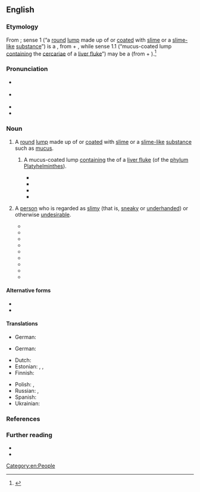 ==English==
{{was wotd|2019|November|24}}

===Etymology===
From {{compound|en|slime|ball}}; sense 1 (“a [[round#Adjective|round]] [[lump#Noun|lump]] made up of or [[coat#Verb|coated]] with [[slime#Noun|slime]] or a [[slimelike|slime-like]] [[substance]]”) is a {{calque|en|de|Schleimkugel|nocap=1}}, from {{m|de|Schleim||mucus; slime}} + {{m|de|Kugel||ball}}, while sense 1.1 (“mucus-coated lump [[contain]]ing the [[cercaria]]e of a [[liver fluke]]”) may be a {{calque|en|de|Schleimball|nocap=1}} (from {{m|de|Schleim}} + {{m|de|Ball||ball}}).<ref>{{R:OED Online|pos=n|id=75830622|date=December 2018}}</ref>

===Pronunciation===
* {{a|RP}} {{IPA|en|/ˈslaɪmbɔːl/}}
* {{a|GA}} {{IPA|en|/ˈslaɪmˌbɔl/}}
* {{audio|en|En-au-slimeball.ogg|Audio (AU)}}
* {{hyphenation|en|slime|ball}}

===Noun===
{{en-noun}}

# {{lb|en|biology}} A [[round#Adjective|round]] [[lump#Noun|lump]] made up of or [[coat#Verb|coated]] with [[slime#Noun|slime]] or a [[slimelike|slime-like]] [[substance]] such as [[mucus]].
## {{lb|en|helminthology|specifically}} A mucus-coated lump [[contain]]ing the {{l|en|cercaria|cercariae|[[parasitic]] [[larva]]e}} of a [[liver fluke]] (of the [[phylum]] [[Platyhelminthes]]).
##* {{quote-book|en|author=J[ohn] T. Lucker|author2=A. O. Foster|chapter=Adult Tapeworms|title=Parasites and Parasitic Diseases of Sheep|series=Farmers’ Bulletin|seriesvolume=no. 1330|location=Washington, D.C.|publisher={{w|United States Department of Agriculture}}|month=May|year=1957|page=38|pageurl=https://books.google.com/books?id=nrteJmgpba0C&pg=PA38|oclc=15715327|passage=The eggs [of a lancet fluke (''[[Dicrocoelium dendriticum]]'')] that pass out with the manure of an infested sheep do not hatch in the open. When eaten by the snail, they hatch and finally give rise to larvae that pass out of the snail's body in gelatinous "'''slime'''[-]'''balls'''."}}
##* {{quote-book|en|author=J[ames] D[esmond] Smyth|chapter=Digenea: Bucephalidae, Fasciolidae, Opisthorchiidae, Dicrocoeliidae|title=Introduction to Animal Parasitology|series=Biological Science Texts|edition=2nd|location=New York, N.Y.|publisher=[[w:Wiley (publisher)|John Wiley & Sons]]|year=1976|page=181|column=2|isbn=978-0-470-98921-0|edition2=3rd|location2=Cambridge, Cambridgeshire; New York, N.Y.|publisher2={{w|Cambridge University Press}}|year2=1994|page2=215|pageurl2=https://books.google.com/books?id=j1TD9FiEY-sC&pg=PA215|column2=2|isbn2=978-0-521-41770-9|passage=The cercariae contain massive glands, formerly considered to be penetration glands, but now believed to produce the slime responsible for the formation of these balls. It is likely that the slime produced by the snail itself may contribute, at least partly, to the formation of a '''slimeball'''.}}
##* {{quote-book|en|author=A. M. Marty|author2=E. M. Andersen|chapter=Helminthology|editors=Wilhelm Doerr, Gerhard Seifert, and Erwin Uehlinger|title=Tropical Pathology|series=Spezielle pathologische Anatomie, ein Lehr- und Nachschlagewerk [Special Pathological Anatomy: A Teaching and Reference Work]|seriesvolume=8|edition=2nd|location=Berlin; Heidelberg|publisher=[[w:Springer Science+Business Media|Springer-Verlag]]|year=1995|page=827|pageurl=https://books.google.com/books?id=Ty248lJd1HIC&pg=PA827|isbn=978-3-540-57673-0|passage=These flukes have three hosts. [...] As the infected snail crawls along it leaves '''slime balls''' containing cercaria on grass. An ant, ''Formica fusca'', the arthropod host for ''D. dendriticum'' in the United States, is infected when it ingests the '''slime balls'''. Mammals are infected by consuming ants containing encysted metacercaria.}}
##* {{quote-book|en|author=V. Kumar|chapter=Dicrocoeliasis and Eurytremiasis|title=Trematode Infections and Diseases of Man and Animals|location=Dordrecht|publisher=[[w:Springer Science+Business Media|Kluwer Academic Publishers]] in collaboration with [[w:Institute of Tropical Medicine Antwerp|ITG Press]]|year=1999|section=section 5.2.2.1 (Features of Life Cycle)|page=223|pageurl=https://books.google.com/books?id=1oWJGDaMMHwC&pg=PA223|isbn=978-0-7923-5509-0|passage=The '''slime-balls''', which are whitish and have fluid gel-like consistency and in which the cercariae lie in free state, appear 120 to 150 days after the ingestion of eggs by the mollusc.}}
# {{lb|en|originally|US|colloquial|derogatory}} A [[person]] who is regarded as [[slimy]] (that is, [[sneaky]] or [[underhanded]]) or otherwise [[undesirable]].
#: {{synonyms|en|scuzzball|sleazeball|slimebag}}
#* {{quote-book|en|author=Daniel Lynch|title=A Killing Frost|location=New York, N.Y.|publisher=[[w:Kensington Books|Kensington Publishing Corp.]]|year=1987|page=10|isbn=978-0-8217-2187-2|passage=Even '''slimeballs''' were entitled to representation, though.}}
#* {{quote-book|en|author=John Lahr|authorlink=John Lahr|title=[[w:The Manchurian Candidate|The Manchurian Candidate]]: A Play [...] From the Novel by {{w|Richard Condon}}|location=New York, N.Y.|publisher={{w|Dramatists Play Service}}|year=1993|page=72|pageurl=https://books.google.com/books?id=oWgCq6c2010C&pg=PA72|isbn=978-0-8222-1339-0|passage=And I put my hands on her jugs. She goes crazy. She says 'Take your hands off me '''slimeball'''!' So I go, 'Rona, watch your language!' And she goes, 'If you wanna have fun with your hands, why don't you pass the time playin' solitaire.'}}
#* {{quote-book|en|author=Dinty W. Moore|authorlink=Dinty W. Moore|chapter=Back to Nature|title=The Emperor’s Virtual Clothes: The Naked Truth about Internet Culture|location=Chapel Hill, N.C.|publisher=Algonquin Books of Chapel Hill, [[w:Workman Publishing Company|Workman Publishing]]|year=1995|page=199|pageurl=https://books.google.com/books?id=ddjO6k3f0nMC&pg=PA199|isbn=978-1-56512-096-9|passage=[T]here will always be spies, and spooks, and counterspooks. Some of these '''slimeballs''' are perhaps breaking into Pentagon computers at this very moment, finding the dirty pictures some bored programmer stored on a corner of the hard disk.}}
#* {{quote-book|en|author=Tim LeBon|chapter=The Emotions and Reason|title=Wise Therapy: Philosophy for Counsellors|series=SPC [School of Psychotherapy and Counselling] Series|location=London; New York, N.Y.|publisher=[[w:Continuum International Publishing Group|Continuum]]|year=2001|section=part 2 (The Emotions, Reason and the Meaning of Life)|page=117|pageurl=https://books.google.com/books?id=bRgygadghpMC&pg=PA117|isbn=978-0-8264-5782-0|passage=[T]he man held the view that ‘All car dealers are '''slime-balls'''’ which, naturally enough, led to anxiety whenever confronted by a car dealer. Once this belief was challenged as an over-generalization, the man’s anxiety when buying a car subsided [...].}}
#* {{quote-book|en|author=Shelagh Lynne Supeene|chapter=10|title=My Name is Mitch|location=Victoria, B.C.; Custer, Wash.|publisher=Orca Book Publishers|year=2003|page=67|pageurl=https://books.google.com/books?id=4LEi36R4kZUC&pg=PA67|isbn=978-1-55143-255-7|passage=He is like a shape shifter. Great guy one minute, '''slime ball''' the next. Only in his case the change is permanent.}}
#* {{quote-book|en|author=John Grisham|authorlink=John Grisham|title=[[w:The Confession (novel)|The Confession: A Novel]]|location=New York, N.Y.|publisher=[[w:Doubleday (publisher)|Doubleday]]|year=2010|isbn=978-0-385-52804-7|edition2=Bantam Books trade paperback|location2=New York, N.Y.|publisher2={{w|Bantam Books}}|year2=2012|page2=342|pageurl2=https://books.google.com/books?id=O4L7mBLd10UC&pg=PA342|isbn2=978-0-345-53455-2|passage=He cursed Flak, then watched with horror as the '''slimeball''' explained to the world exactly how he, Kerber, had obtained the confession.}}
#* {{quote-book|en|author=Karl J. Stenstrom|chapter=How It All Started|title=The Low Road|location=[Bloomington, Ind.]|publisher={{w|Xlibris}}|year=2011|page=3|pageurl=https://books.google.com/books?id=RfJQAAAAQBAJ&pg=PA3|isbn=978-1-4653-7462-2|passage=Nelson was a '''slime-ball''', suck-ass, piece of shit that every good story truly needs.}}
#* {{quote-book|en|author=Willy Russell|authorlink=Willy Russell|title={{w|The Wrong Boy}}|location=London|publisher=Black Swan, {{w|Transworld Publishers}}|year=2012|page=102|pageurl=https://books.google.com/books?id=8LL5ykPZgXQC&pg=PA102|isbn=978-0-552-99645-7|passage=He said it would be good for me, going to Grimsby; my hideous, horrible, sewer-minded, greeneyed '''slimeball''' of a two-faced, felonious bastard of an uncle.}}
#* {{quote-web|en|author=A. A. Dowd|title={{w|Steven Spielberg}} Finds Fun, and maybe even a Soul, in the Pandering Pastiche of ''[[w:Ready Player One (film)|Ready Player One]]''|url=https://film.avclub.com/steven-spielberg-finds-fun-and-maybe-even-a-soul-in-the-1824094654|archiveurl=https://web.archive.org/web/20180531213806/https://film.avclub.com/steven-spielberg-finds-fun-and-maybe-even-a-soul-in-the-1824094654|archivedate=31 May 2018|work={{w|The A.V. Club}}|date=26 March 2018|passage=Meanwhile, the film's villain, played by {{w|Ben Mendelsohn}}, is a bigwig '''slimeball''' who wants to monopolize and monetize The Oasis through excessive pop-up ads. His true crime, though, is that he's a total noob who doesn't know his stuff.}}

====Alternative forms====
* {{l|en|slime ball}}
* {{l|en|slime-ball}}

====Translations====
{{trans-top|round lump made up of or coated with slime or a slime-like substance}}
* German: {{t|de|Schleimkugel|f}}
{{trans-mid}}
{{trans-bottom}}

{{trans-top|mucus-coated lump of the parasitic larvae of a liver fluke}}
* German: {{t|de|Schleimball|m}}
{{trans-mid}}
{{trans-bottom}}

{{trans-top|person regarded as slimy or otherwise undesirable}}
* Dutch: {{t+|nl|slijmbal|m}}
* Estonian: {{t|et|limapall}} {{qualifier|direct translation}}, {{t|et|libedik}} {{qualifier|informal}}, {{t|et|limukas}} {{qualifier|slang, somewhat vulgar}}
* Finnish: {{t+|fi|limanuljaska}}
{{trans-mid}}
* Polish: {{t+|pl|oblech}}, {{t|pl|obleśniak}}
* Russian: {{t+|ru|слизняк}}, {{t+|ru|па́дло|n}}
* Spanish: {{t+|es|baboso|m}}
* Ukrainian: {{t|uk|слизняк}}
{{trans-bottom}}

===References===
<references />

===Further reading===
* {{pedia|slime ball|slime ball (disambiguation)}}
* {{R:Lexico|pos=n}}

[[Category:en:People]]